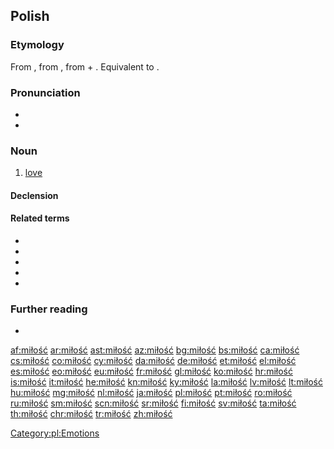 ==Polish==

===Etymology===
From {{etyl|zlw-opl|pl}} {{m|zlw-opl|miłość}}, from {{etyl|sla-pro|pl}} {{m|sla-pro|*milostь}}, from {{m|sla-pro|*milъ||sweet, dear}} + {{m|sla-pro|*-ostь}}. Equivalent to {{suffix|miły|ość|lang=pl}}.

===Pronunciation===
* {{pl-IPA}}
* {{audio|Pl-miłość.ogg|audio|lang=pl}}

===Noun===
{{pl-noun|f}}

# [[love]]

====Declension====
{{pl-decl-noun-f}}

====Related terms====
* {{l|pl|miłosny}}
* {{l|pl|miłośnik|g=m}}
* {{l|pl|miłośniczka|g=f}}
* {{l|pl|miłostka|g=f}}
* {{l|pl|miłować}}

===Further reading===
* {{R:PWN}}

[[Category:pl:Emotions]]

[[af:miłość]]
[[ar:miłość]]
[[ast:miłość]]
[[az:miłość]]
[[bg:miłość]]
[[bs:miłość]]
[[ca:miłość]]
[[cs:miłość]]
[[co:miłość]]
[[cy:miłość]]
[[da:miłość]]
[[de:miłość]]
[[et:miłość]]
[[el:miłość]]
[[es:miłość]]
[[eo:miłość]]
[[eu:miłość]]
[[fr:miłość]]
[[gl:miłość]]
[[ko:miłość]]
[[hr:miłość]]
[[is:miłość]]
[[it:miłość]]
[[he:miłość]]
[[kn:miłość]]
[[ky:miłość]]
[[la:miłość]]
[[lv:miłość]]
[[lt:miłość]]
[[hu:miłość]]
[[mg:miłość]]
[[nl:miłość]]
[[ja:miłość]]
[[pl:miłość]]
[[pt:miłość]]
[[ro:miłość]]
[[ru:miłość]]
[[sm:miłość]]
[[scn:miłość]]
[[sr:miłość]]
[[fi:miłość]]
[[sv:miłość]]
[[ta:miłość]]
[[th:miłość]]
[[chr:miłość]]
[[tr:miłość]]
[[zh:miłość]]
